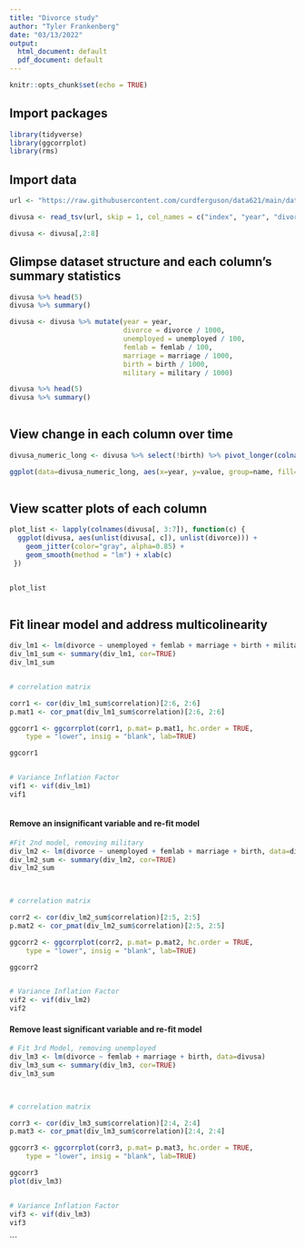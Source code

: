```yaml
---
title: "Divorce study"
author: "Tyler Frankenberg"
date: "03/13/2022"
output:
  html_document: default
  pdf_document: default
---
```


```r

knitr::opts_chunk$set(echo = TRUE)

```


## Import packages 


```r

library(tidyverse)
library(ggcorrplot)
library(rms)

```



## Import data


```r

url <- "https://raw.githubusercontent.com/curdferguson/data621/main/datasets/divusa.txt"

divusa <- read_tsv(url, skip = 1, col_names = c("index", "year", "divorce", "unemployed", "femlab", "marriage", "birth", "military"), show_col_types=FALSE)

divusa <- divusa[,2:8]

```



## Glimpse dataset structure and each column's summary statistics


```r

divusa %>% head(5)
divusa %>% summary()

divusa <- divusa %>% mutate(year = year,
                            divorce = divorce / 1000,
                            unemployed = unemployed / 100,
                            femlab = femlab / 100,
                            marriage = marriage / 1000,
                            birth = birth / 1000,
                            military = military / 1000)

divusa %>% head(5)
divusa %>% summary()
                        
```


## View change in each column over time

```r

divusa_numeric_long <- divusa %>% select(!birth) %>% pivot_longer(colnames(select(divusa, !c(year, birth)))) %>% as.data.frame()

ggplot(data=divusa_numeric_long, aes(x=year, y=value, group=name, fill=name)) + geom_line(aes(col=name))
                        
```

## View scatter plots of each column

```r

plot_list <- lapply(colnames(divusa[, 3:7]), function(c) {
  ggplot(divusa, aes(unlist(divusa[, c]), unlist(divorce))) + 
    geom_jitter(color="gray", alpha=0.85) + 
    geom_smooth(method = "lm") + xlab(c)
 }) 


plot_list
                        
```



## Fit linear model and address multicolinearity


```r

div_lm1 <- lm(divorce ~ unemployed + femlab + marriage + birth + military, data=divusa)
div_lm1_sum <- summary(div_lm1, cor=TRUE)
div_lm1_sum


# correlation matrix

corr1 <- cor(div_lm1_sum$correlation)[2:6, 2:6]
p.mat1 <- cor_pmat(div_lm1_sum$correlation)[2:6, 2:6]

ggcorr1 <- ggcorrplot(corr1, p.mat= p.mat1, hc.order = TRUE,
    type = "lower", insig = "blank", lab=TRUE)

ggcorr1


# Variance Inflation Factor
vif1 <- vif(div_lm1)
vif1
     
```


#### Remove an insignificant variable and re-fit model

```r

#Fit 2nd model, removing military
div_lm2 <- lm(divorce ~ unemployed + femlab + marriage + birth, data=divusa)
div_lm2_sum <- summary(div_lm2, cor=TRUE)
div_lm2_sum


               
# correlation matrix

corr2 <- cor(div_lm2_sum$correlation)[2:5, 2:5]
p.mat2 <- cor_pmat(div_lm2_sum$correlation)[2:5, 2:5]

ggcorr2 <- ggcorrplot(corr2, p.mat= p.mat2, hc.order = TRUE,
    type = "lower", insig = "blank", lab=TRUE)

ggcorr2


# Variance Inflation Factor
vif2 <- vif(div_lm2)
vif2         

```


#### Remove least significant variable and re-fit model
```r

# Fit 3rd Model, removing unemployed
div_lm3 <- lm(divorce ~ femlab + marriage + birth, data=divusa)
div_lm3_sum <- summary(div_lm3, cor=TRUE)
div_lm3_sum


               
# correlation matrix

corr3 <- cor(div_lm3_sum$correlation)[2:4, 2:4]
p.mat3 <- cor_pmat(div_lm3_sum$correlation)[2:4, 2:4]

ggcorr3 <- ggcorrplot(corr3, p.mat= p.mat3, hc.order = TRUE,
    type = "lower", insig = "blank", lab=TRUE)

ggcorr3
plot(div_lm3)


# Variance Inflation Factor
vif3 <- vif(div_lm3)
vif3         

```


```